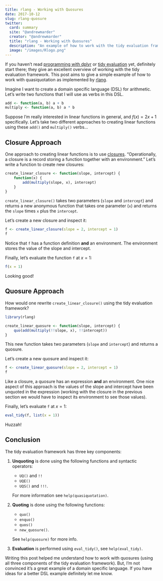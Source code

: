 ```yaml
---
title: rlang - Working with Quosures
date: 2017-10-12
slug: rlang-quosure
twitter:
  card: summary
  site: "@andrewmarder"
  creator: "@andrewmarder"
  title: "rlang - Working with Quosures"
  description: "An example of how to work with the tidy evaluation framework."
  image: "/images/Rlogo.png"
---
```


If you haven't read [programming with dplyr](https://cran.r-project.org/web/packages/dplyr/vignettes/programming.html) or [tidy evaluation](https://cran.r-project.org/web/packages/rlang/vignettes/tidy-evaluation.html) yet, definitely start there; they give an excellent overview of working with the tidy evaluation framework. This post aims to give a simple example of how to work with quasiquotation as implemented by [rlang](https://cran.r-project.org/web/packages/rlang/).

Imagine I want to create a domain specific language (DSL) for arithmetic. Let's write two functions that I will use as verbs in this DSL.

```r
add <- function(a, b) a + b
multiply <- function(a, b) a * b
```

Suppose I'm really interested in linear functions in general, and $f(x) = 2x + 1$ specifically. Let's take two different approaches to creating linear functions using these `add()` and `multiply()` verbs...


## Closure Approach

One approach to creating linear functions is to use [closures](https://en.wikipedia.org/wiki/Closure_(computer_programming)). "Operationally, a closure is a record storing a function together with an environment." Let's write a function to create new closures:

```r
create_linear_closure <- function(slope, intercept) {
    function(x) {
        add(multiply(slope, x), intercept)
    }
}
```

`create_linear_closure()` takes two parameters (`slope` and `intercept`) and returns a new anonymous function that takes one parameter (`x`) and returns the `slope` times `x` plus the `intercept`.

Let's create a new closure and inspect it:

```r
f <- create_linear_closure(slope = 2, intercept = 1)
f
```

Notice that `f` has a function definition **and** an environment. The environment stores the value of the slope and intercept.

Finally, let's evaluate the function `f` at $x = 1$:

```r
f(x = 1)
```

Looking good!


## Quosure Approach

How would one rewrite `create_linear_closure()` using the tidy evaluation framework?

```r
library(rlang)

create_linear_quosure <- function(slope, intercept) {
    quo(add(multiply(!!slope, x), !!intercept))
}
```

This new function takes two parameters (`slope` and `intercept`) and returns a quosure.

Let's create a new quosure and inspect it:

```r
f <- create_linear_quosure(slope = 2, intercept = 1)
f
```

Like a closure, a quosure has an expression **and** an environment. One nice aspect of this approach is the values of the slope and intercept have been unquoted in the expression (working with the closure in the previous section we would have to inspect its environment to see those values).

Finally, let's evaluate `f` at $x = 1$:

```r
eval_tidy(f, list(x = 1))
```

Huzzah!


## Conclusion

The tidy evaluation framework has three key components:

1.  **Unquoting** is done using the following functions and syntactic operators:

    *   `UQ()` and `!!`
    *   `UQE()`
    *   `UQS()` and `!!!`.
    
    For more information see `help(quasiquotation)`.

2.  **Quoting** is done using the following functions:

    *   `quo()`
    *   `enquo()`
    *   `quos()`
    *   `new_quosure()`.
    
    See `help(quosure)` for more info.

3.  **Evaluation** is performed using `eval_tidy()`, see `help(eval_tidy)`.

Writing this post helped me understand how to work with quosures (using all three components of the tidy evaluation framework). But, I'm not convinced it's a great example of a domain specific language. If you have ideas for a better DSL example definitely let me know.
